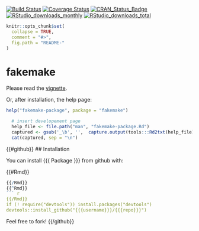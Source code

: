 [![Build Status](https://travis-ci.org/fvafrCU/fakemake.svg?branch=master)](https://travis-ci.org/fvafrCU/fakemake)
[![Coverage Status](https://codecov.io/github/fvafrCU/fakemake/coverage.svg?branch=master)](https://codecov.io/github/fvafrCU/fakemake?branch=master)
[![CRAN_Status_Badge](https://www.r-pkg.org/badges/version/fakemake)](https://cran.r-project.org/package=fakemake)
[![RStudio_downloads_monthly](https://cranlogs.r-pkg.org/badges/fakemake)](https://cran.r-project.org/package=fakemake)
[![RStudio_downloads_total](https://cranlogs.r-pkg.org/badges/grand-total/fakemake)](https://cran.r-project.org/package=fakemake)

<!-- README.md is generated from README.Rmd. Please edit that file -->

```r
knitr::opts_chunk$set(
  collapse = TRUE,
  comment = "#>",
  fig.path = "README-"
)
```

# fakemake
Please read the
[vignette](https://htmlpreview.github.io/?https://github.com/fvafrCU/fakemake/blob/master/inst/doc/An_Introduction_to_fakemake.html).

Or, after installation, the help page:
```r
help("fakemake-package", package = "fakemake")
```
```r
  # insert developement page
  help_file <- file.path("man", "fakemake-package.Rd")
  captured <- gsub('_\b', '',  capture.output(tools:::Rd2txt(help_file) ))
  cat(captured, sep = "\n")
```
{{#github}}
## Installation

You can install {{{ Package }}} from github with:

{{#Rmd}}
```r
{{/Rmd}}
{{^Rmd}}
``` r
{{/Rmd}}
if (! require("devtools")) install.packages("devtools")
devtools::install_github("{{{username}}}/{{{repo}}}")
```

Feel free to fork!
{{/github}}
